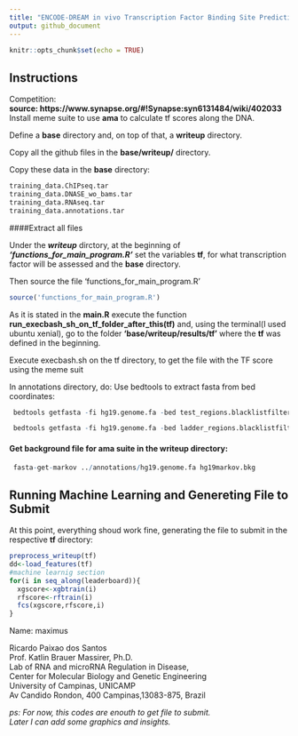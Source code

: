```yaml
---
title: "ENCODE-DREAM in vivo Transcription Factor Binding Site Prediction Challenge"
output: github_document
---
```


```r
knitr::opts_chunk$set(echo = TRUE)
```

## Instructions
Competition:  
**source: https://www.synapse.org/#!Synapse:syn6131484/wiki/402033 **  
Install meme suite to use **ama** to calculate tf scores along the DNA.

Define a **base** directory and, on top of that, a **writeup** directory.

Copy all the github files in the **base/writeup/** directory.

Copy these data in the **base** directory:  
```r
training_data.ChIPseq.tar
training_data.DNASE_wo_bams.tar
training_data.RNAseq.tar
training_data.annotations.tar
```

####Extract all files

Under the ***writeup*** dirctory, at the beginning of ***'functions_for_main_program.R'***
set the variables **tf**, for what transcription factor will be assessed and the **base** 
directory.

Then source the file 'functions_for_main_program.R'
```r
source('functions_for_main_program.R')
```
As it is stated in the **main.R** execute the function
**run_execbash_sh_on_tf_folder_after_this(tf)**
and, using the terminal(I used ubuntu xenial), go to the folder
**'base/writeup/results/tf'** where the **tf** was defined in the beginning.

Execute execbash.sh on the tf directory, to get the file
with the TF score using the meme suit


In annotations directory, do:
Use bedtools to extract fasta from bed coordinates:
```r
 bedtools getfasta -fi hg19.genome.fa -bed test_regions.blacklistfiltered.bed -fo test_regions.blacklistfiltered.fa
  ```
```r
 bedtools getfasta -fi hg19.genome.fa -bed ladder_regions.blacklistfiltered.bed -fo ladder_regions.blacklistfiltered.fa
```
#### Get background file for ama suite in the writeup directory:
```r

 fasta-get-markov ../annotations/hg19.genome.fa hg19markov.bkg
```

## Running Machine Learning and Genereting File to Submit
At this point, everything shoud work fine, generating the file to submit in the 
respective **tf** directory:
```r
preprocess_writeup(tf)
dd<-load_features(tf)
#machine learnig section
for(i in seq_along(leaderboard)){
  xgscore<-xgbtrain(i)
  rfscore<-rftrain(i)
  fcs(xgscore,rfscore,i)
}
```
Name: maximus

Ricardo Paixao dos Santos  
Prof. Katlin Brauer Massirer, Ph.D.  
Lab of RNA and microRNA Regulation in Disease,  
Center for Molecular Biology and Genetic Engineering  
University of Campinas, UNICAMP  
Av Candido Rondon, 400 Campinas,13083-875, Brazil  


*ps: For now, this codes are enouth to get file to submit.*   
*Later I can add some graphics and insights.*  
